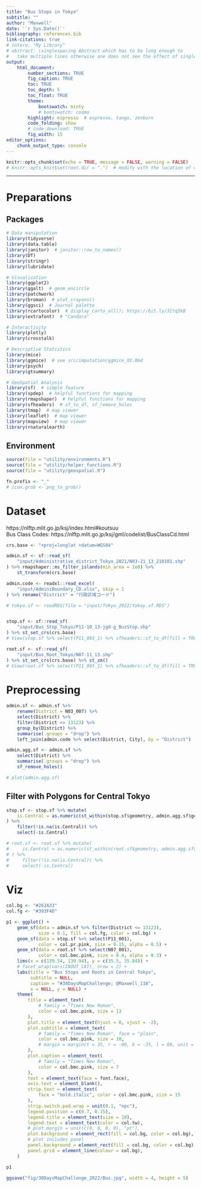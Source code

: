 ```yaml
---
title: "Bus Stops in Tokyo"
subtitle: ""
author: "Maxwell"
date: '`r Sys.Date()`'
bibliography: references.bib
link-citations: true
# zotero: "My Library"
# abstract: \singlespacing Abstract which has to be long enough to 
#   take multiple lines otherwise one does not see the effect of single-spacing.
output: 
    html_document:
        number_sections: TRUE
        fig_caption: TRUE
        toc: TRUE
        toc_depth: 5
        toc_float: TRUE
        theme:
            bootswatch: minty
            # bootswatch: cosmo
        highlight: espresso  # espresso, tango, zenburn
        code_folding: show
        # code_download: TRUE
        fig_width: 15
editor_options: 
    chunk_output_type: console
---
```


```r
knitr::opts_chunk$set(echo = TRUE, message = FALSE, warning = FALSE)
# knitr::opts_knit$set(root.dir = ".")  # modify with the location of code
```

***

# Preparations {.tabset .tabset-fade .tabset-pills}
## Packages
```r
# Data manipulation
library(tidyverse)
library(data.table)
library(janitor)  # janitor::row_to_names()
library(DT)
library(stringr)
library(lubridate)

# Visualisation
library(ggplot2)
library(ggalt)  # geom_encircle
library(patchwork)
library(broman)  # plot_crayons()
library(ggsci)  # Journal palette
library(rcartocolor)  # display_carto_all(); https://bit.ly/3Itq5kB
library(extrafont)  # "Candara"

# Interactivity
library(plotly)
library(crosstalk)

# Descriptive Statistics
library(mice)
library(ggmice)  # see src/imputation/ggmice_XX.Rmd
library(psych)
library(gtsummary)

# GeoSpatial Analysis
library(sf)  # simple feature
library(spdep)  # helpful functions for mapping
library(rmapshaper)  # helpful functions for mapping
library(sfheaders)  # sf_to_df, sf_remove_holes
library(tmap)  # map viewer
library(leaflet)  # map viewer
library(mapview)  # map viewer
library(rnaturalearth)
```

## Environment
```r
source(file = "utility/environments.R")
source(file = "utility/helper_functions.R")
source(file = "utility/geospatial.R")

fn.prefix <- "_"
# icon.grob <- png_to_grob()
```


# Dataset {.tabset .tabset-fade .tabset-pills}

https://nlftp.mlit.go.jp/ksj/index.html#koutsuu  
Bus Class Codes: https://nlftp.mlit.go.jp/ksj/gml/codelist/BusClassCd.html  

```r
crs.base <- "+proj=longlat +datum=WGS84"

admin.sf <- sf::read_sf(
    "input/Administrative_district_Tokyo_2021/N03-21_13_210101.shp"
) %>% rmapshaper::ms_filter_islands(min_area = 1e8) %>% 
    st_transform(crs.base)

admin.code <- readxl::read_excel(
    "input/AdminiBoundary_CD.xlsx", skip = 1
) %>% rename("District" = "行政区域コード")

# tokyo.sf <- readRDS(file = "input/Tokyo_2022/tokoy.sf.RDS")


stop.sf <- sf::read_sf(
    "input/Bus_Stop_Tokyo/P11-10_13-jgd-g_BusStop.shp"
) %>% st_set_crs(crs.base)
# View(stop.sf %>% select(P11_003_1) %>% sfheaders::sf_to_df(fill = TRUE))

root.sf <- sf::read_sf(
    "input/Bus_Root_Tokyo/N07-11_13.shp"
) %>% st_set_crs(crs.base) %>% st_zm()
# View(root.sf %>% select(P11_003_1) %>% sfheaders::sf_to_df(fill = TRUE))
```


# Preprocessing
```r
admin.sf <- admin.sf %>% 
    rename(District = N03_007) %>% 
    select(District) %>% 
    filter(District <= 13123) %>% 
    group_by(District) %>% 
    summarise(.groups = "drop") %>% 
    left_join(admin.code %>% select(District, City), by = "District")

admin.agg.sf <- admin.sf %>% 
    select(District) %>% 
    summarise(.groups = "drop") %>% 
    sf_remove_holes()

# plot(admin.agg.sf)
```

## Filter with Polygons for Central Tokyo
```r
stop.sf <- stop.sf %>% mutate(
    is.Central = as.numeric(st_within(stop.sf$geometry, admin.agg.sf$geometry))
) %>% 
    filter(!is.na(is.Central)) %>% 
    select(-is.Central)

# root.sf <- root.sf %>% mutate(
#     is.Central = as.numeric(st_within(root.sf$geometry, admin.agg.sf$geometry))
# ) %>% 
#     filter(!is.na(is.Central)) %>% 
#     select(-is.Central)
```


# Viz
```r
col.bg <- "#262A33"
col.fg <- "#393F4D"

p1 <- ggplot() + 
    geom_sf(data = admin.sf %>% filter(District <= 13123), 
            size = 0.1, fill = col.fg, color = col.bg) + 
    geom_sf(data = stop.sf %>% select(P11_001), 
            color = col.pr.pink, size = 0.15, alpha = 0.5) + 
    geom_sf(data = root.sf %>% select(N07_001), 
            color = col.bmc.pink, size = 0.4, alpha = 0.3) + 
    lims(x = c(139.54, 139.94), y = c(35.5, 35.84)) + 
    # facet_wrap(vars(INOUT_CAT), nrow = 2) + 
    labs(title = "Bus Stops and Roots in Central Tokyo", 
         subtitle = NULL, 
         caption = "#30DaysMapChallenge; @Maxwell_110", 
         x = NULL, y = NULL) + 
    theme(
        title = element_text(
            # family = "Times New Roman", 
            color = col.bmc.pink, size = 13
        ), 
        plot.title = element_text(hjust = 0, vjust = -2), 
        plot.subtitle = element_text(
            # family = "Times New Roman", face = "plain", 
            color = col.bmc.pink, size = 10, 
            # margin = margin(t = 35, r = -00, b = -35, l = 00, unit = "pt")
        ), 
        plot.caption = element_text(
            # family = "Times New Roman", 
            color = col.bmc.pink, size = 7
        ), 
        text = element_text(face = font.face), 
        axis.text = element_blank(), 
        strip.text = element_text(
            face = "bold.italic", color = col.bmc.pink, size = 15
        ), 
        strip.switch.pad.wrap = unit(0.1, "npc"), 
        legend.position = c(0.7, 0.15), 
        legend.title = element_text(size = 10), 
        legend.text = element_text(color = col.tw), 
        # plot.margin = unit(c(0, 0, 0, 0), "pt"), 
        plot.background = element_rect(fill = col.bg, color = col.bg), 
        # plot includes panel
        panel.background = element_rect(fill = col.bg, color = col.bg), 
        panel.grid = element_line(colour = col.bg), 
    )

p1

ggsave("fig/30DaysMapChallenge_2022/Bus.jpg", width = 4, height = 5)
```
